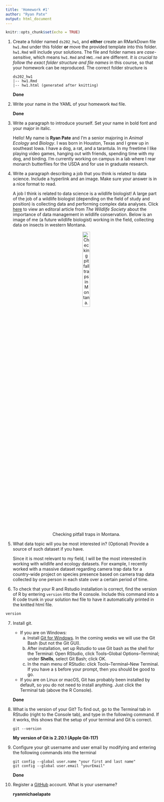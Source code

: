 ```yaml
---
title: 'Homework #1'
author: "Ryan Pate"
output: html_document
---
```


```r
knitr::opts_chunk$set(echo = TRUE)
```

1. Create a folder named `ds202_hw1`, and **either** create an RMarkDown file `hw1.Rmd` under this folder **or** move the provided template into this folder. `hw1.Rmd` will include your solutions. The file and folder names are *case-sensitive*, which means `hw1.Rmd` and `HW1.rmd` are different. *It is crucial to follow the exact folder structure and file names* in this course, so that your homework can be reproduced. The correct folder structure is

    ```
    ds202_hw1
    |-- hw1.Rmd
    |-- hw1.html (generated after knitting)
    ```
    
    **Done**

2. Write your name in the YAML of your homework `Rmd` file.

    **Done**

3. Write a paragraph to introduce yourself. Set your name in bold font and your major in italic. 

    Hello! My name is **Ryan Pate** and I'm a senior majoring in *Animal Ecology* and *Biology*. I was born in Houston, Texas and I grew up in southeast Iowa. I have a dog, a rat, and a tarantula. In my freetime I like playing video games, hanging out with friends, spending time with my dog, and birding. I'm currently working on campus in a lab where I rear monarch butterflies for the USDA and for use in graduate research.
  
4. Write a paragraph describing a job that you think is related to data science. Include a hyperlink and an image. Make sure your answer is in a nice format to read. 

    A job I think is related to data science is a wildlife biologist! A large part of the job of a wildlife biologist (depending on the field of study and position) is collecting data and performing complex data analyses. Click [here](https://wildlife.onlinelibrary.wiley.com/doi/abs/10.1002/wsb.570) to view an editoral article from *The Wildlife Society* about the importance of data management in wildlife conservation. Below is an image of me (a future wildlife biologist) working in the field, collecting data on insects in western Montana.
    
    <center>![Checking pitfall traps in Montana.](https://monarch.ent.iastate.edu/files/resize/news/images/ryan_1-600x900.jpg){width=25%}</center>

5. What data topic will you be most interested in? (Optional) Provide a source of such dataset if you have.

    Since it is most relevant to my field, I will be the most interested in working with wildlife and ecology datasets. For example, I recently worked with a massive dataset regarding camera trap data for a country-wide project on species presence based on camera trap data collected by one person in each state over a certain period of time.
  
6. To check that your R and Rstudio installation is correct, find the version of R by entering `version` into the R console. Include this command into a R code trunk in your solution `Rmd` file to have it automatically printed in the knitted html file. 

```r
version
```
  
7. Install git. 
    - If you are on Windows: 
        a. Install [Git for Windows](https://gitforwindows.org/). In the coming weeks we will use the Git Bash (but not the Git GUI). 
        b. After installation, set up Rstudio to use Git bash as the shell for the Terminal: Open RStudio, click Tools--Global Options--Terminal; under **Shells**, select Git Bash; click OK. 
        c. In the main menu of RStudio: click Tools--Terminal--New Terminal. If you have a `$` before your prompt, then you should be good to go.
    - If you are on Linux or macOS, Git has probably been installed by default, so you do not need to install anything. Just click the Terminal tab (above the R Console).

    **Done**
  
8. What is the version of your Git? To find out, go to the Terminal tab in RStudio (right to the Console tab), and type in the following command. If it works, this shows that the setup of your terminal and Git is correct. 
<!-- Then explore the bash command line and Git. -->

    ```
    git --version
    ```

    **My version of Git is 2.20.1 (Apple Git-117)**
  
9. Configure your git username and user email by modifying and entering the following commands into the terminal

    ```
    git config --global user.name "your first and last name"
    git config --global user.email "yourEmail"
    ```

    **Done**
  

10. Register a [GitHub](https://www.github.com) account. What is your username?

    **ryanmichaelapate**